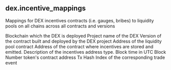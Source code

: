 ## dex.incentive_mappings 
Mappings for DEX incentives contracts (i.e. gauges, bribes) to liquidity pools on all chains across all contracts and versions


<ParamField path="blockchain">
Blockchain which the DEX is deployed
</ParamField>
<ParamField path="project">
Project name of the DEX
</ParamField>
<ParamField path="version">
Version of the contract built and deployed by the DEX project
</ParamField>
<ParamField path="pool_contract">
Address of the liquidity pool contract
</ParamField>
<ParamField path="incentives_contract">
Address of the contract where incentives are stored and emitted.
</ParamField>
<ParamField path="incentives_type">
Description of the incentives address type.
</ParamField>
<ParamField path="evt_block_time">
Block time in UTC
</ParamField>
<ParamField path="evt_block_number">
Block Number
</ParamField>
<ParamField path="contract_address">
token&#x27;s contract address
</ParamField>
<ParamField path="evt_tx_hash">
Tx Hash
</ParamField>
<ParamField path="evt_index">
Index of the corresponding trade event
</ParamField>
